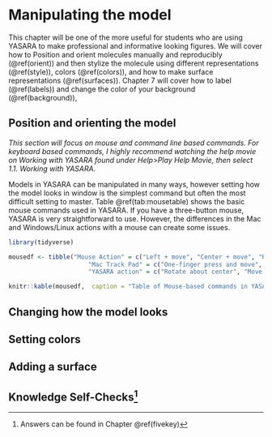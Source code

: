 # Manipulating the model

This chapter will be one of the more useful for students who are using YASARA to make professional and informative looking figures. We will cover how to Position and orient molecules manually and reproducibly (\@ref(orient)) and then stylize the molecule using different representations (\@ref(style)), colors (\@ref(colors)), and how to make surface representations (\@ref(surfaces)). Chapter 7 will cover how to label (\@ref(labels)) and change the color of your background (\@ref(background)),

## Position and orienting the model {#orient}

*This section will focus on mouse and command line based commands. For keyboard based commands, I highly recommend watching the help movie on Working with YASARA found under Help>Play Help Movie, then select 1.1. Working with YASARA.*

Models in YASARA can be manipulated in many ways, however setting how the model looks in window is the simplest command but often the most difficult setting to master. Table \@ref(tab:mousetable) shows the basic mouse commands used in YASARA. If you have a three-button mouse, YASARA is very straightforward to use. However, the differences in the Mac and Windows/Linux actions with a mouse can create some issues. 

```r
library(tidyverse)

mousedf <- tibble("Mouse Action" = c("Left + move", "Center + move", "Right + move", "Left-click on an atom", "Left-click on an atom, then right-click"),
                      "Mac Track Pad" = c("One-finger press and move", "Not available", "Two-finger press and move", "One finger click", "One-finger click then Two-finger click"),
                      "YASARA action" = c("Rotate about center", "Move in plane of screen", "Zoom in or out", "Select Atom", "Select Atom and Bring up pop-up menu"))

knitr::kable(mousedf,  caption = "Table of Mouse-based commands in YASARA")

```



## Changing how the model looks {#style}

## Setting colors {#colors}

## Adding a surface {#surfaces}

## Knowledge Self-Checks^[Answers can be found in Chapter \@ref(fivekey)]